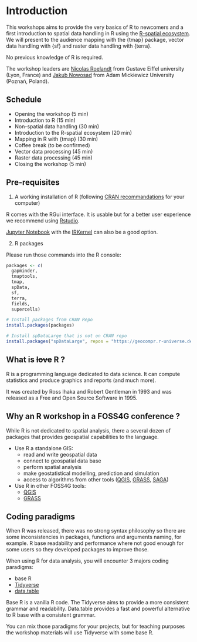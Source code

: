 # Introduction {-}

<!-- (Nicolas) Introduction to the workshop (5 min) -->

This workshops aims to provide the very basics of R to newcomers and a first 
introduction to spatial data handling in R using the [R-spatial ecosystem](https://cran.r-project.org/view=Spatial). 
We will present to the audience mapping with the {tmap} package, vector data
handling with {sf} and raster data handling with {terra}.

No previous knowledge of R is required.

The workshop leaders are [Nicolas Roelandt](https://roelandtn.frama.io/) from Gustave Eiffel university (Lyon, France) and [Jakub Nowosad](https://jakubnowosad.com/) from Adam Mickiewicz University (Poznań, Poland).

## Schedule {-}

- Opening the workshop (5 min)
- Introduction to R (15 min)
- Non-spatial data handling (30 min)
- Introduction to the R-spatial ecosystem (20 min)
- Mapping in R with {tmap} (30 min)
- Coffee break (to be confirmed)
- Vector data processing (45 min)
- Raster data processing (45 min)
- Closing the workshop (5 min)

## Pre-requisites {-}


1. A working installation of R (following [CRAN recommandations](https://cran.r-project.org/) for your computer)

:::: {.infobox .note data-latex="note"}

R comes with the RGui interface.
It is usable but for a better user experience we recommend using [Rstudio](https://www.rstudio.com/products/rstudio/download/#download).

<!--vscode??-->
[Jupyter Notebook](https://jupyter.org/) with the [IRKernel](https://irkernel.github.io/installation/) can also be a good option.

::::

2. R packages

Please run those commands into the R console:

```r
packages <- c(
  gapminder,
  tmaptools,
  tmap,
  spData,
  sf,
  terra,
  fields,
  supercells)

# Install packages from CRAN Repo
install.packages(packages)

# Install spDataLarge that is not on CRAN repo
install.packages("spDataLarge", repos = "https://geocompr.r-universe.dev")
```

## What is ~~love~~ R ? {-}
<!-- (Nicolas) Introduction to R (15 min) -->

R is a programming language dedicated to data science.
It can compute statistics and produce graphics and reports (and much more).

It was created by Ross Ihaka and Robert Gentleman in 1993 and was released as a 
Free and Open Source Software in 1995.

## Why an R workshop in a FOSS4G conference ?

While R is not dedicated to spatial analysis, there a several dozen of packages that provides
geospatial capabilities to the language.

- Use R a standalone GIS:
  - read and write geospatial data
  - connect to geospatial data base
  - perform spatial analysis
  - make geostatistical modelling, prediction and simulation
  - access to algorithms from other tools ([QGIS](https://github.com/paleolimbot/qgisprocess), [GRASS](https://github.com/rsbivand/rgrass), [SAGA](https://github.com/stevenpawley/Rsagacmd))
- Use R in other FOSS4G tools:
  - [QGIS](https://docs.qgis.org/3.22/en/docs/training_manual/processing/r_intro.html?highlight=r%20processing)
  - [GRASS](https://grasswiki.osgeo.org/wiki/R_statistics)

## Coding paradigms {-}

When R was released, there was no strong syntax 
philosophy so there are some inconsistencies in packages, functions and arguments naming,
for example.
R base readability and performance where not good enough for some users so they
developed packages to improve those.

When using R for data analysis, you will encounter 3 majors coding paradigms:

- base R
- [Tidyverse](https://www.tidyverse.org/)
- [data.table](https://rdatatable.gitlab.io/data.table/)

Base R is a vanilla R code. The Tidyverse aims to provide a more consistent grammar
 and readability.
 Data.table provides a fast and powerful alternative to R base with a consistent
 grammar.
 
You can mix those paradigms for your projects, but for teaching purposes the workshop 
materials will use Tidyverse with some base R.
